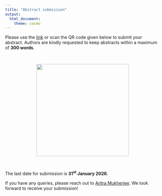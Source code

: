 ---
title: "Abstract submission"
output:
  html_document:
    theme: cosmo
---

```{=html}
<style type="text/css">
h1.title {
  font-size: 36px;
  color: DarkRed;
  text-align: center;
}
</style>
```

Please use the [link](https://forms.cloud.microsoft/Pages/ResponsePage.aspx?id=yRJQnBa2wkSpF2aBT74-h5U3mMXPcnlPhMCUpBSHk0tURU82MTFQVzhOMDlRR0pIOE9BRFZQTU1YMy4u) or scan the QR code given below to submit your abstract. Authors are kindly requested to keep abstracts within a maximum of <b>300 words</b>. 


<br/>

<img id="Abstract_Submission" src="images/QRCode for Abstract Submission for ADMTP 2026.png"  width="300" height="300">
<style type="text/css">
    #Abstract_Submission {
        display: block;
        margin-left: auto;
        margin-right: auto }
</style>

<br/>


The last date for submission is <b>31<sup>st</sup> January 2026</b>. 

If you have any queries, please reach out to [Aritra Mukherjee](mailto:aritra.mukherjee@newcastle.ac.uk). We look forward to receive your submission!

<!--## Deadline-->

<!--hr-->

<!--Abstract submissions are now closed. -->

<!--br-->

<!--## Topics-->

<!--hr>

<ol>

<li><b>Research/methodology</b> -- statistical methodology and their application to adaptive designs for clinical trials, including multiple testing procedures. We particularly welcome contributions on the topics of a) early phase trials and b) software for adaptive designs.</li> <br>

<li><b>Real-life case studies</b> -- practical examples of the challenges of implementing adaptive designs in real-life. This could include issues around communicating the design and results of adaptive designs to both clinicians and patients.</li> <br>

<li><b>Discussion session</b> -- consider the following hypothetical clinical research questions (based on real-world examples). We're interested in how you would go about answering these questions using a clinical trial (adaptive or otherwise)! What solutions might there be and what are the pros/cons?</li> <br>

<em>We want to test whether a new experimental treatment T is better than a control treatment C in population P. The primary endpoint EP1 of interest is a time-to-event (TTE) endpoint (e.g. time-to-response). We are also interested in the event rates - measured by a binary endpoint EP2 - as well as a continuous biomarker EP3 that is expected to give an early signal of a treatment effect.</em>

<em>The current plan is to have a first interim analysis (IA 1) after n<sub>1</sub> patients had a follow-up of at least 12 months. Another interim analysis (IA 2) is planned when biomarker data is available for n<sub>2</sub> patients. The biomarker EP is measured 3 months after randomization. The final analysis should take place when n<sub>3</sub> patients have been followed up for at least 6 months.</em>

<em>Question 1: How do we best control the familywise error rate (FWER)?</em>

<em>Question 2: Assume that recruitment was much faster than expected and that</em>

<em>a) IA 1 now coincides with IA 2, or </em>

<em>b) IA 1, IA 2 and final analysis coincide. </em>

<em> What are the implications on the FWER and the design overall? </em>

</ol-->

